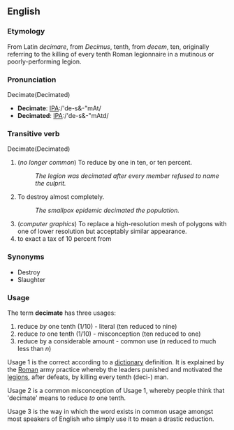 ==English==

===Etymology===
From Latin ''decimare'', from ''Decimus'', tenth, from ''decem'', ten, originally referring to the killing of every tenth Roman legionnaire in a mutinous or poorly-performing legion.

===Pronunciation===
Decimate(Decimated)
*'''Decimate''': [[Pronunciation guide|IPA]]:/'de-s&-"mAt/
*'''Decimated''': [[Pronunciation guide|IPA]]:/'de-s&-"mAtd/

===Transitive verb===
Decimate(Decimated)
# (''no longer common'') To reduce by one in ten, or ten percent.
#: ''The legion was decimated after every member refused to name the culprit.''
# To destroy almost completely.
#: ''The smallpox epidemic decimated the population.''
# (''computer graphics'') To replace a high-resolution mesh of polygons with one of lower resolution but acceptably similar appearance.
# to exact a tax of 10 percent from 

===Synonyms===
* Destroy
* Slaughter

===Usage===
The term '''decimate''' has three usages:
#reduce ''by'' one tenth (1/10) - literal (ten reduced to nine)
#reduce ''to'' one tenth (1/10) - misconception (ten reduced to one)
#reduce  by a considerable amount - common use (<i>n</i> reduced to much less than <i>n</i>)

Usage 1 is the correct according to a [[dictionary]] definition. It is explained by the [[Roman]] army practice whereby the leaders punished and motivated the [[legion]]s, after defeats, by killing every tenth (deci-) man. 

Usage 2 is a common misconception of Usage 1, whereby people think that 'decimate' means to reduce ''to'' one tenth.

Usage 3 is the way in which the word exists in common usage amongst most speakers of English who simply use it to mean a drastic reduction.